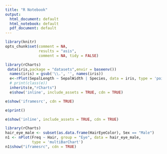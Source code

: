 ```yaml
---
title: "R Notebook"
output:
  html_document: default
  html_notebook: default
  pdf_document: default
---
```

<script src='`r system.file("my_app","www","js","highchart.js",package = "shinytodocx")`'></script>
<script src='`r system.file("my_app","www","js","highcharts-more.js",package = "shinytodocx")`'></script>
<script src='`r system.file("my_app","www","js","motion.js",package = "shinytodocx")`'></script>
<script src='`r system.file("my_app","www","js","polychart2.standalone.js",package = "shinytodocx")`'></script>


```r
library(knitr)
opts_chunk$set(comment = NA, 
               results = "asis",
               comment = NA, tidy = FALSE)
```

```r

library(rCharts)
 data(iris,package = "datasets",envir = baseenv())
  names(iris) = gsub('\\.', '', names(iris))
  e<-rPlot(SepalLength ~ SepalWidth | Species, data = iris, type = 'point', color = 'Species')
  # print(class(e))
  inherits(e,"rCharts")
  e$show('inline', include_assets = TRUE, cdn = TRUE)
```

```r
e$show('iframesrc', cdn = TRUE)
```



```r
e$print()
```


```r
e$show('inline', include_assets = TRUE, cdn = TRUE)
```

```r
library(rCharts)
hair_eye_male <- subset(as.data.frame(HairEyeColor), Sex == "Male")
n1 <- nPlot(Freq ~ Hair, group = "Eye", data = hair_eye_male, 
            type = 'multiBarChart')
n1$show("iframesrc", cdn = TRUE)
```

